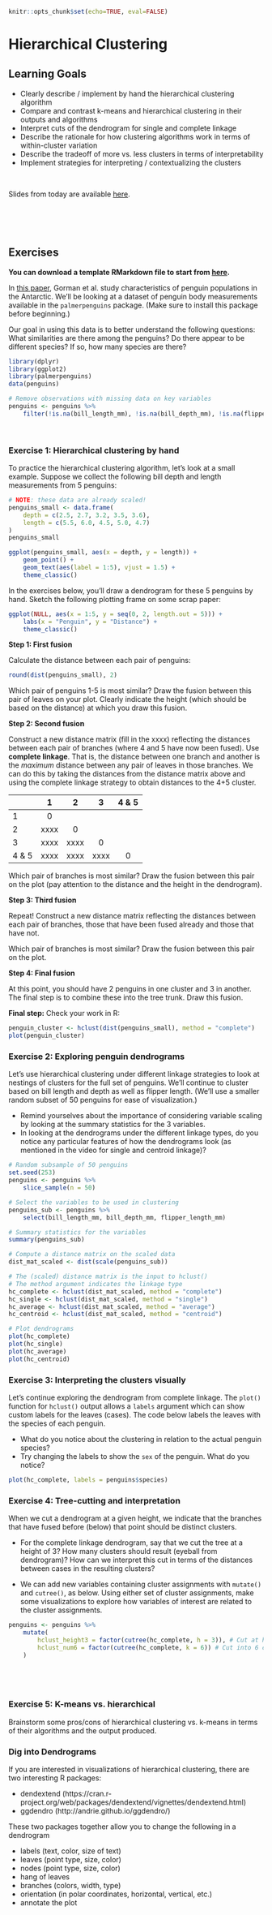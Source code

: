 ```r
knitr::opts_chunk$set(echo=TRUE, eval=FALSE)
```

# Hierarchical Clustering

## Learning Goals {-}

- Clearly describe / implement by hand the hierarchical clustering algorithm
- Compare and contrast k-means and hierarchical clustering in their outputs and algorithms
- Interpret cuts of the dendrogram for single and complete linkage
- Describe the rationale for how clustering algorithms work in terms of within-cluster variation
- Describe the tradeoff of more vs. less clusters in terms of interpretability
- Implement strategies for interpreting / contextualizing the clusters


<br>

Slides from today are available [here](https://docs.google.com/presentation/d/1P8kxzyavBrQHHMECVDlQfyg15lHZbOz7zdOW-EEhVAc/edit?usp=sharing).



<br><br><br>

## Exercises {-}

**You can download a template RMarkdown file to start from [here](template_rmds/16-hclust.Rmd).**

In [this paper](https://journals.plos.org/plosone/article?id=10.1371/journal.pone.0090081), Gorman et al. study characteristics of penguin populations in the Antarctic. We'll be looking at a dataset of penguin body measurements available in the `palmerpenguins` package. (Make sure to install this package before beginning.)

Our goal in using this data is to better understand the following questions: What similarities are there among the penguins? Do there appear to be different species? If so, how many species are there?

```r
library(dplyr)
library(ggplot2)
library(palmerpenguins)
data(penguins)

# Remove observations with missing data on key variables
penguins <- penguins %>%
    filter(!is.na(bill_length_mm), !is.na(bill_depth_mm), !is.na(flipper_length_mm))
```

<br>

### Exercise 1: Hierarchical clustering by hand {-}

To practice the hierarchical clustering algorithm, let's look at a small example. Suppose we collect the following bill depth and length measurements from 5 penguins:

```r
# NOTE: these data are already scaled!
penguins_small <- data.frame(
    depth = c(2.5, 2.7, 3.2, 3.5, 3.6),
    length = c(5.5, 6.0, 4.5, 5.0, 4.7)
)
penguins_small

ggplot(penguins_small, aes(x = depth, y = length)) +
    geom_point() + 
    geom_text(aes(label = 1:5), vjust = 1.5) + 
    theme_classic()
```

In the exercises below, you'll draw a dendrogram for these 5 penguins by hand. Sketch the following plotting frame on some scrap paper:

```r
ggplot(NULL, aes(x = 1:5, y = seq(0, 2, length.out = 5))) +
    labs(x = "Penguin", y = "Distance") + 
    theme_classic()
```


**Step 1: First fusion**

Calculate the distance between each pair of penguins:

```r
round(dist(penguins_small), 2)
```    

Which pair of penguins 1-5 is most similar? Draw the fusion between this pair of leaves on your plot. Clearly indicate the height (which should be based on the distance) at which you draw this fusion.



**Step 2: Second fusion**

Construct a new distance matrix (fill in the xxxx) reflecting the distances between each pair of branches (where 4 and 5 have now been fused). Use **complete linkage**. That is, the distance between one branch and another is the *maximum* distance between any pair of leaves in those branches. We can do this by taking the distances from the distance matrix above and using the complete linkage strategy to obtain distances to the 4+5 cluster.

           1         2       3       4 & 5
------- -------- -------- -------- ---------
   1       0
   2      xxxx      0
   3      xxxx     xxxx      0
 4 & 5    xxxx     xxxx     xxxx       0

Which pair of branches is most similar? Draw the fusion between this pair on the plot (pay attention to the distance and the height in the dendrogram).



**Step 3: Third fusion**

Repeat! Construct a new distance matrix reflecting the distances between each pair of branches, those that have been fused already and those that have not.

Which pair of branches is most similar? Draw the fusion between this pair on the plot.



**Step 4: Final fusion**

At this point, you should have 2 penguins in one cluster and 3 in another. The final step is to combine these into the tree trunk. Draw this fusion.



**Final step:** Check your work in R:

```r
penguin_cluster <- hclust(dist(penguins_small), method = "complete")
plot(penguin_cluster)
```



### Exercise 2: Exploring penguin dendrograms {-}

Let's use hierarchical clustering under different linkage strategies to look at nestings of clusters for the full set of penguins. We'll continue to cluster based on bill length and depth as well as flipper length. (We'll use a smaller random subset of 50 penguins for ease of visualization.)

- Remind yourselves about the importance of considering variable scaling by looking at the summary statistics for the 3 variables.
- In looking at the dendrograms under the different linkage types, do you notice any particular features of how the dendrograms look (as mentioned in the video for single and centroid linkage)?

```r
# Random subsample of 50 penguins
set.seed(253)
penguins <- penguins %>%
    slice_sample(n = 50)

# Select the variables to be used in clustering
penguins_sub <- penguins %>%
    select(bill_length_mm, bill_depth_mm, flipper_length_mm)

# Summary statistics for the variables
summary(penguins_sub)

# Compute a distance matrix on the scaled data
dist_mat_scaled <- dist(scale(penguins_sub))

# The (scaled) distance matrix is the input to hclust()
# The method argument indicates the linkage type
hc_complete <- hclust(dist_mat_scaled, method = "complete")
hc_single <- hclust(dist_mat_scaled, method = "single")
hc_average <- hclust(dist_mat_scaled, method = "average")
hc_centroid <- hclust(dist_mat_scaled, method = "centroid")

# Plot dendrograms
plot(hc_complete)
plot(hc_single)
plot(hc_average)
plot(hc_centroid)
```



### Exercise 3: Interpreting the clusters visually {-}

Let's continue exploring the dendrogram from complete linkage. The `plot()` function for `hclust()` output allows a `labels` argument which can show custom labels for the leaves (cases). The code below labels the leaves with the species of each penguin.

- What do you notice about the clustering in relation to the actual penguin species?
- Try changing the labels to show the `sex` of the penguin. What do you notice?

```r
plot(hc_complete, labels = penguins$species)
```



### Exercise 4: Tree-cutting and interpretation {-}

When we cut a dendrogram at a given height, we indicate that the branches that have fused before (below) that point should be distinct clusters.

- For the complete linkage dendrogram, say that we cut the tree at a height of 3? How many clusters should result (eyeball from dendrogram)? How can we interpret this cut in terms of the distances between cases in the resulting clusters?

- We can add new variables containing cluster assignments with `mutate()` and `cutree()`, as below. Using either set of cluster assignments, make some visualizations to explore how variables of interest are related to the cluster assignments.

```r
penguins <- penguins %>%
    mutate(
        hclust_height3 = factor(cutree(hc_complete, h = 3)), # Cut at height (h) 3
        hclust_num6 = factor(cutree(hc_complete, k = 6)) # Cut into 6 clusters (k)
    )






```



### Exercise 5: K-means vs. hierarchical {-}

Brainstorm some pros/cons of hierarchical clustering vs. k-means in terms of their algorithms and the output produced.




### Dig into Dendrograms {-}

If you are interested in visualizations of hierarchical clustering, there are two interesting R packages:

- dendextend (https://cran.r-project.org/web/packages/dendextend/vignettes/dendextend.html)
- ggdendro (http://andrie.github.io/ggdendro/)


These two packages together allow you to change the following in a dendrogram

- labels (text, color, size of text)
- leaves (point type, size, color)
- nodes (point type, size, color)
- hang of leaves
- branches (colors, width, type)
- orientation (in polar coordinates, horizontal, vertical, etc.)
- annotate the plot

